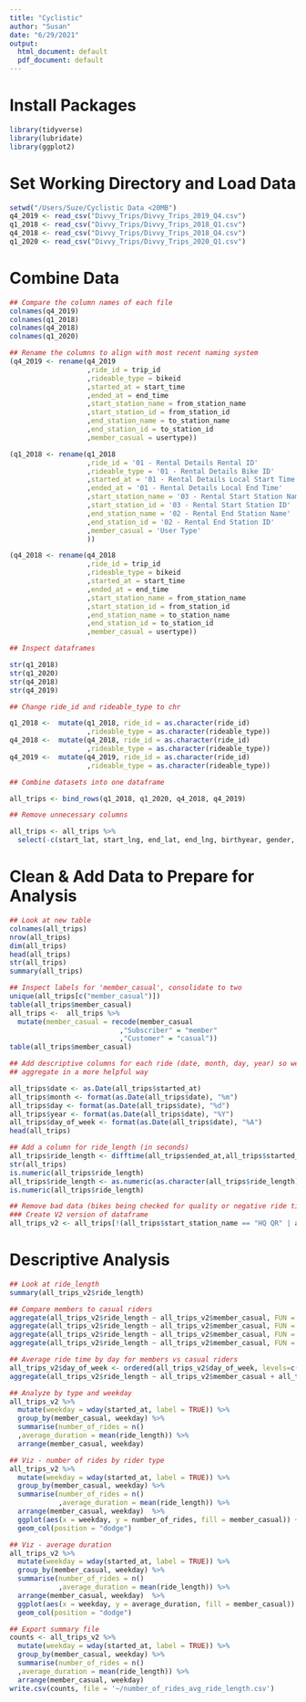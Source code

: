 ```yaml
---
title: "Cyclistic"
author: "Susan"
date: "6/29/2021"
output:
  html_document: default
  pdf_document: default
---
```

# Install Packages
```r
library(tidyverse)
library(lubridate)
library(ggplot2)
```


# Set Working Directory and Load Data
```r
setwd("/Users/Suze/Cyclistic Data <20MB")
q4_2019 <- read_csv("Divvy_Trips/Divvy_Trips_2019_Q4.csv")
q1_2018 <- read_csv("Divvy_Trips/Divvy_Trips_2018_Q1.csv")
q4_2018 <- read_csv("Divvy_Trips/Divvy_Trips_2018_Q4.csv")
q1_2020 <- read_csv("Divvy_Trips/Divvy_Trips_2020_Q1.csv")
```

# Combine Data 
```r

## Compare the column names of each file
colnames(q4_2019)
colnames(q1_2018)
colnames(q4_2018)
colnames(q1_2020)

## Rename the columns to align with most recent naming system
(q4_2019 <- rename(q4_2019
                   ,ride_id = trip_id
                   ,rideable_type = bikeid 
                   ,started_at = start_time  
                   ,ended_at = end_time  
                   ,start_station_name = from_station_name 
                   ,start_station_id = from_station_id 
                   ,end_station_name = to_station_name 
                   ,end_station_id = to_station_id 
                   ,member_casual = usertype))

(q1_2018 <- rename(q1_2018
                   ,ride_id = '01 - Rental Details Rental ID'
                   ,rideable_type = '01 - Rental Details Bike ID'
                   ,started_at = '01 - Rental Details Local Start Time'
                   ,ended_at = '01 - Rental Details Local End Time'  
                   ,start_station_name = '03 - Rental Start Station Name' 
                   ,start_station_id = '03 - Rental Start Station ID' 
                   ,end_station_name = '02 - Rental End Station Name' 
                   ,end_station_id = '02 - Rental End Station ID'
                   ,member_casual = 'User Type'
                   ))

(q4_2018 <- rename(q4_2018
                   ,ride_id = trip_id
                   ,rideable_type = bikeid 
                   ,started_at = start_time  
                   ,ended_at = end_time  
                   ,start_station_name = from_station_name 
                   ,start_station_id = from_station_id 
                   ,end_station_name = to_station_name 
                   ,end_station_id = to_station_id 
                   ,member_casual = usertype))

## Inspect dataframes

str(q1_2018)
str(q1_2020)
str(q4_2018)
str(q4_2019)

## Change ride_id and rideable_type to chr

q1_2018 <-  mutate(q1_2018, ride_id = as.character(ride_id)
                   ,rideable_type = as.character(rideable_type)) 
q4_2018 <-  mutate(q4_2018, ride_id = as.character(ride_id)
                   ,rideable_type = as.character(rideable_type)) 
q4_2019 <-  mutate(q4_2019, ride_id = as.character(ride_id)
                   ,rideable_type = as.character(rideable_type)) 

## Combine datasets into one dataframe

all_trips <- bind_rows(q1_2018, q1_2020, q4_2018, q4_2019)

## Remove unnecessary columns

all_trips <- all_trips %>%  
  select(-c(start_lat, start_lng, end_lat, end_lng, birthyear, gender, "01 - Rental Details Duration In Seconds Uncapped", "05 - Member Details Member Birthday Year", "Member Gender", "tripduration"))

```

# Clean & Add Data to Prepare for Analysis
```r

## Look at new table
colnames(all_trips)
nrow(all_trips)
dim(all_trips)
head(all_trips)
str(all_trips)
summary(all_trips)

## Inspect labels for 'member_casual', consolidate to two
unique(all_trips[c("member_casual")])
table(all_trips$member_casual)
all_trips <-  all_trips %>% 
  mutate(member_casual = recode(member_casual
                           ,"Subscriber" = "member"
                           ,"Customer" = "casual"))
table(all_trips$member_casual)

## Add descriptive columns for each ride (date, month, day, year) so we can 
## aggregate in a more helpful way

all_trips$date <- as.Date(all_trips$started_at) 
all_trips$month <- format(as.Date(all_trips$date), "%m")
all_trips$day <- format(as.Date(all_trips$date), "%d")
all_trips$year <- format(as.Date(all_trips$date), "%Y")
all_trips$day_of_week <- format(as.Date(all_trips$date), "%A")
head(all_trips)

## Add a column for ride_length (in seconds)
all_trips$ride_length <- difftime(all_trips$ended_at,all_trips$started_at)
str(all_trips)
is.numeric(all_trips$ride_length)
all_trips$ride_length <- as.numeric(as.character(all_trips$ride_length))
is.numeric(all_trips$ride_length)

## Remove bad data (bikes being checked for quality or negative ride time). 
### Create V2 version of dataframe
all_trips_v2 <- all_trips[!(all_trips$start_station_name == "HQ QR" | all_trips$ride_length<0),]

```

# Descriptive Analysis
```r

## Look at ride_length
summary(all_trips_v2$ride_length)

## Compare members to casual riders
aggregate(all_trips_v2$ride_length ~ all_trips_v2$member_casual, FUN = mean)
aggregate(all_trips_v2$ride_length ~ all_trips_v2$member_casual, FUN = median)
aggregate(all_trips_v2$ride_length ~ all_trips_v2$member_casual, FUN = max)
aggregate(all_trips_v2$ride_length ~ all_trips_v2$member_casual, FUN = min)

## Average ride time by day for members vs casual riders
all_trips_v2$day_of_week <- ordered(all_trips_v2$day_of_week, levels=c("Sunday", "Monday", "Tuesday", "Wednesday", "Thursday", "Friday", "Saturday"))
aggregate(all_trips_v2$ride_length ~ all_trips_v2$member_casual + all_trips_v2$day_of_week, FUN = mean)

## Analyze by type and weekday
all_trips_v2 %>% 
  mutate(weekday = wday(started_at, label = TRUE)) %>%  
  group_by(member_casual, weekday) %>%  
  summarise(number_of_rides = n()							
  ,average_duration = mean(ride_length)) %>% 		
  arrange(member_casual, weekday)								

## Viz - number of rides by rider type
all_trips_v2 %>% 
  mutate(weekday = wday(started_at, label = TRUE)) %>% 
  group_by(member_casual, weekday) %>% 
  summarise(number_of_rides = n()
            ,average_duration = mean(ride_length)) %>% 
  arrange(member_casual, weekday)  %>% 
  ggplot(aes(x = weekday, y = number_of_rides, fill = member_casual)) +
  geom_col(position = "dodge")

## Viz - average duration 
all_trips_v2 %>% 
  mutate(weekday = wday(started_at, label = TRUE)) %>% 
  group_by(member_casual, weekday) %>% 
  summarise(number_of_rides = n()
            ,average_duration = mean(ride_length)) %>% 
  arrange(member_casual, weekday)  %>% 
  ggplot(aes(x = weekday, y = average_duration, fill = member_casual)) +
  geom_col(position = "dodge")

## Export summary file
counts <- all_trips_v2 %>% 
  mutate(weekday = wday(started_at, label = TRUE)) %>%  
  group_by(member_casual, weekday) %>%  
  summarise(number_of_rides = n()                           
  ,average_duration = mean(ride_length)) %>%        
  arrange(member_casual, weekday)  
write.csv(counts, file = '~/number_of_rides_avg_ride_length.csv')
```
